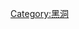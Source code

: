 {{Navbox
|name    = 黑洞
|title   = [[黑洞]]
|image   = [[File:BH_LMC.png|100px]]
|state   = {{{state|<noinclude>uncollapsed</noinclude>}}}
|bodyclass = hlist

|group1 = 類型
|list1  = 
* [[史瓦西度規|史瓦西]]
* [[维迪雅度规|维迪雅]]
* [[轉動的黑洞|角動量]]
* [[帶電黑洞|電荷]]
* {{link-en|虚构黑洞|Virtual black hole|虚构}}
* [[超大質量黑洞]]
* [[原初黑洞]]

|group2 = 尺度
|list2  = 
* [[微型黑洞|微型]] 
* {{link-en|極值黑洞|Extremal black hole|極值}}
** {{link-en|電子黑洞|Black hole electron|電子}}
* [[恆星黑洞|恆星質量]]
* [[中等質量黑洞|中等質量]]
* [[超大質量黑洞|超大質量]]
** [[超大質量黑洞#特大质量黑洞|特大质量]]
** [[类星体|類星體]]
** [[活躍星系核]]
** [[耀变体]]
** [[超大類星體群]]
** [[光学剧变类星体|光學劇變]]

|group3  = 形成
|list3   = 
* [[恆星演化]]
* [[引力坍缩|坍缩]]
* [[中子星|中子]]
** [[Template:中子星|相關模板]]
* [[致密星]]
** [[夸克星|夸克]]
** [[奇異星|奇異]]
** [[先子星|先子]]
** [[Q星|Q]]
* [[歐本海默極限|托尔曼-奥本海默-沃尔科夫极限]]
** [[托尔曼－奥本海默－沃尔科夫方程|方程]]
* [[白矮星]]
** [[Template:白矮星|相關模板]]
* [[超新星]]
** [[Template:超新星|相關模板]]
* [[極超新星]]
* [[伽玛射线暴]]
* [[雙黑洞]]

|group4  = 性質
|list4   =
* [[黑洞熱力學|熱力學]]
* [[史瓦西半徑]]
* {{link-en|M-sigma 關係|M–sigma relation}}
* [[事件視界]]
* {{link-en|准周期振动|Quasi-periodic oscillation}}
* {{link-en|光子层|Photon sphere}}
* [[動圈]]
** [[潘羅斯過程]]
** [[布蘭德福–日納傑過程]]
* [[霍金輻射]]
* {{link-en|邦迪吸积|Bondi accretion}}
* [[麵條化|義大利麵效應]]<!--直译：意大利面化，具体参见英文条目--> 
* [[引力透鏡]]
* [[佩吉時間]]

|group5 = 模型
|list5 = 
* [[引力奇點]]
** {{link-en|潘羅斯-霍金奇點定理|Penrose–Hawking singularity theorem|奇點定理}}
* [[原生黑洞]]
* {{link-en|重力星|Gravastar}}
* [[暗星]]
* [[暗能量星]]
* {{link-en|黑星 (半经典引力)|Black star (semiclassical gravity)|黑星}}
* [[磁层永坍缩体]]
* {{link-en|模糊球 (弦理論)|Fuzzball (string theory)|模糊球}}<!--直译：牛屎菌-->
* [[白洞]]
* [[裸奇點]]
* {{link-en|环奇點|Ring singularity}}
* {{link-en|伊米尔齐参数|Immirzi parameter}}
* {{link-en|M理论范例|Membrane paradigm}}<!---->
* {{link-en|球形闪电 (天体物理学)|Kugelblitz (astrophysics)|球形闪电}}
* [[蟲洞]]
* {{link-en|類星|Quasi-star}}

|group6  = 爭論問題
|list6   = 
* [[無毛定理]]
* [[黑洞資訊悖論]]
** [[萨斯坎德-霍金争论]]
* [[宇宙审查假说]]
* {{link-en|非奇點性黑洞模型|Nonsingular black hole models|交替模型}}
* [[全像原理|全息原理]]
* [[貝肯斯坦上限]]
* {{link-en|黑洞互補理論|Black hole complementarity}}
* [[防火牆 (物理學)|黑洞防火牆]]
* {{link-en|EREPR等式|[[:en:ER=EPR|ER=EPR]]}}

|group7  = 度規
|list7   =
* [[史瓦西度規|史瓦西]]
* [[克爾度規|克爾]]
* [[萊斯納-諾德斯特洛姆度規|萊斯納-諾德斯特洛姆]]
* [[克爾-紐曼度規|克尔-紐曼]]

|group8 = 列表
|list8 =
* [[黑洞列表]]
* {{link-en|最大質量黑洞列表|List of most massive black holes|最大質量}}
* [[类星体列表]]

|group9 = 相關
|list9 = 
* [[黑洞物理學年表]]
* [[羅西X射線計時探測器]]
* {{link-en|超致密恒星系统|Hypercompact stellar system}}
* {{link-en|黑洞飛船|Black hole starship}}


|group10 = 值得注意的
|list10 = 
* [[天鵝座X-1]]
* [[XTE J1650-500]]
* [[A0620-00]]
* [[人馬座A*]]
* [[半人馬座A]]
* [[PKS 1302-102]]
* [[OJ 287]]
* [[TON 618]]
* [[武仙座A]]
* [[3C 273]]
* [[Q0906+6930]]
* [[ULAS J1342+0928]]

| belowclass = hlist
| below =
* {{Icon|Category}} [[:Category:黑洞|分类]]
* {{icon|Commons}} [[:Commons:Category:Black holes|维基共享]]
}}
<includeonly>[[Category:黑洞]]</includeonly><noinclude>
{{documentation}}
[[Category:天文學模板|{{PAGENAME}}]]

</noinclude>